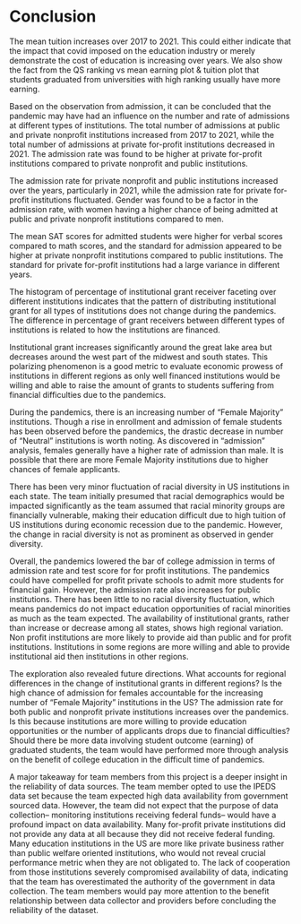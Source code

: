 # Conclusion

The mean tuition increases over 2017 to 2021. This could either indicate that the impact that covid imposed on the education industry or merely demonstrate the cost of education is increasing over years. We also show the fact from the QS ranking vs mean earning plot & tuition plot that students graduated from universities with high ranking usually have more earning.

Based on the observation from admission, it can be concluded that the pandemic may have had an influence on the number and rate of admissions at different types of institutions. The total number of admissions at public and private nonprofit institutions increased from 2017 to 2021, while the total number of admissions at private for-profit institutions decreased in 2021. The admission rate was found to be higher at private for-profit institutions compared to private nonprofit and public institutions. 

The admission rate for private nonprofit and public institutions increased over the years, particularly in 2021, while the admission rate for private for-profit institutions fluctuated. Gender was found to be a factor in the admission rate, with women having a higher chance of being admitted at public and private nonprofit institutions compared to men. 

The mean SAT scores for admitted students were higher for verbal scores compared to math scores, and the standard for admission appeared to be higher at private nonprofit institutions compared to public institutions. The standard for private for-profit institutions had a large variance in different years.

The histogram of percentage of institutional grant receiver faceting over different institutions indicates that the pattern of distributing institutional grant for all types of institutions does not change during the pandemics. The difference in percentage of grant receivers between different types of institutions is related to how the institutions are financed. 

Institutional grant increases significantly around the great lake area but decreases around the west part of the midwest and south states. This polarizing phenomenon is a good metric to evaluate economic prowess of institutions in different regions as only well financed institutions would be willing and able to raise the amount of grants to students suffering from financial difficulties due to the pandemics.

During the pandemics, there is an increasing number of “Female Majority” institutions. Though a rise in enrollment and admission of female students has been observed before the pandemics, the drastic decrease in number of “Neutral” institutions is worth noting. As discovered in “admission” analysis, females generally have a higher rate of admission than male. It is possible that there are more Female Majority institutions due to higher chances of female applicants. 

There has been very minor fluctuation of racial diversity in US institutions in each state. The team initially presumed that racial demographics would be impacted significantly as the team assumed that racial minority groups are financially vulnerable, making their education difficult due to high tuition of US institutions during economic recession due to the pandemic. However, the change in racial diversity is not as prominent as observed in gender diversity. 

Overall, the pandemics lowered the bar of college admission in terms of admission rate and test score for for profit institutions. The pandemics could have compelled for profit private schools to admit more students for financial gain. However, the admission rate also increases for public institutions. There has been little to no racial diversity fluctuation, which means pandemics do not impact education opportunities of racial minorities as much as the team expected. The availability of institutional grants, rather than increase or decrease among all states, shows high regional variation. Non profit institutions are more likely to provide aid than public and for profit institutions.  Institutions in some regions are more willing and able to provide institutional aid then institutions in other regions. 

The exploration also revealed future directions. What accounts for regional differences in the change of institutional grants in different regions? Is the high chance of admission for females accountable for the increasing number of “Female Majority” institutions in the US? The admission rate for both public and nonprofit private institutions increases over the pandemics. Is this because institutions are more willing to provide education opportunities or the number of applicants drops due to financial difficulties? Should there be more data involving student outcome (earning) of graduated students, the team would have performed more through analysis on the benefit of college education in the difficult time of pandemics. 

A major takeaway for team members from this project is a deeper insight in the reliability of data sources. The team member opted to use the IPEDS data set because the team expected high data availability from government sourced data. However, the team did not expect that the purpose of data collection– monitoring institutions receiving federal funds– would have a profound impact on data availability. Many for-profit private institutions did not provide any data at all because they did not receive federal funding. Many education institutions in the US are more like private business rather than public welfare  oriented institutions, who would not reveal crucial performance metric when they are not obligated to. The lack of cooperation from those institutions severely compromised availability of data, indicating that the team has overestimated the authority of the government in data collection. The team members would pay more attention to the benefit relationship between data collector and providers before concluding the reliability of the dataset. 
